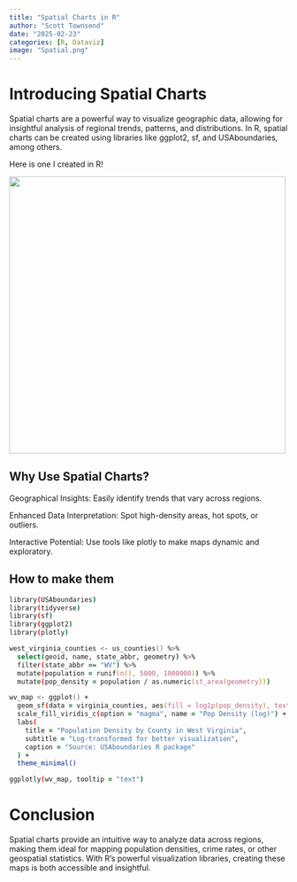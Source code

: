 ```yaml
---
title: "Spatial Charts in R"
author: "Scott Townsend"
date: "2025-02-23"
categories: [R, Dataviz]
image: "Spatial.png"
---
```


# Introducing Spatial Charts

Spatial charts are a powerful way to visualize geographic data, allowing for insightful analysis of regional trends, patterns, and distributions. In R, spatial charts can be created using libraries like ggplot2, sf, and USAboundaries, among others.

Here is one I created in R! 

![](Spatial_Chart.png){width="500"}

## Why Use Spatial Charts?

Geographical Insights: Easily identify trends that vary across regions.

Enhanced Data Interpretation: Spot high-density areas, hot spots, or outliers.

Interactive Potential: Use tools like plotly to make maps dynamic and exploratory.

## How to make them

```zsh
library(USAboundaries)
library(tidyverse)
library(sf)
library(ggplot2)
library(plotly)

west_virginia_counties <- us_counties() %>%
  select(geoid, name, state_abbr, geometry) %>%  
  filter(state_abbr == "WV") %>%
  mutate(population = runif(n(), 5000, 1000000)) %>%  
  mutate(pop_density = population / as.numeric(st_area(geometry))) 

wv_map <- ggplot() +
  geom_sf(data = virginia_counties, aes(fill = log1p(pop_density), text = name), color = "white") +
  scale_fill_viridis_c(option = "magma", name = "Pop Density (log)") +
  labs(
    title = "Population Density by County in West Virginia",
    subtitle = "Log-transformed for better visualization",
    caption = "Source: USAboundaries R package"
  ) +
  theme_minimal()

ggplotly(wv_map, tooltip = "text")
```

# Conclusion 
Spatial charts provide an intuitive way to analyze data across regions, making them ideal for mapping population densities, crime rates, or other geospatial statistics. With R's powerful visualization libraries, creating these maps is both accessible and insightful.